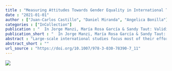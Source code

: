 ```yaml
---
title : "Measuring Attitudes Towards Gender Equality in International Tests: Implications for Their Validity"
date : "2021-01-01"
author : ["Juan-Carlos Castillo", "Daniel Miranda", "Angelica Bonilla"]
categories : ["InCollection"]
publication : "  In Jorge Manzi, María Rosa García & Sandy Taut: Validity of Educational Assessments in Chile and Latin America 259--280 . Cham: Springer International Publishing https://doi.org/10.1007/978-3-030-78390-7_11. ISBN: 978-3-030-78390-7"
publication_short : "  In Jorge Manzi, María Rosa García & Sandy Taut: Validity of Educational Assessments in Chile and Latin America 259--280 . Cham: Springer International Publishing https://doi.org/10.1007/978-3-030-78390-7_11. ISBN: 978-3-030-78390-7"
abstract : "Large-scale international studies focus most of their efforts on measuring knowledge as academic achievement. For this reason, more attitudinal instruments, such as questionnaires for students, teachers, and principals, are left in an instead auxiliary role. In the case of the International Civic and Citizenship Education Study (ICCS) 2009, in addition to measuring civic knowledge as academic achievement, a series of relevant instruments are considered within the concept of citizenship, aimed at measuring attitudes, beliefs, and behaviours. To encourage the use of the ICCS database incorporates’ variables built based on composite indices (estimated with Item Response Theory [IRT]) of those scales that address the same issue, such as trust in institutions, participation, school climate, attitudes towards ethnic minorities, among others. Frequently ICCS’s variables are used as they come in the database without stopping to analyse or problematize the validity of these measurements and their consequences in terms of contrasting hypotheses. Using the scale of attitudes towards equal rights between men and women, this chapter begins by describing, in general terms, the characteristics of ICCS and then moves on to factor analyses that show the possible validity problems that can arise from the use of the scores proposed by ICCS. The conclusions address the implications in terms of validity."
abstract_short : ""
url_source : "https://doi.org/10.1007/978-3-030-78390-7_11"
---
```

![](https://media.springernature.com/w306/springer-static/cover-hires/book/978-3-030-78390-7)
